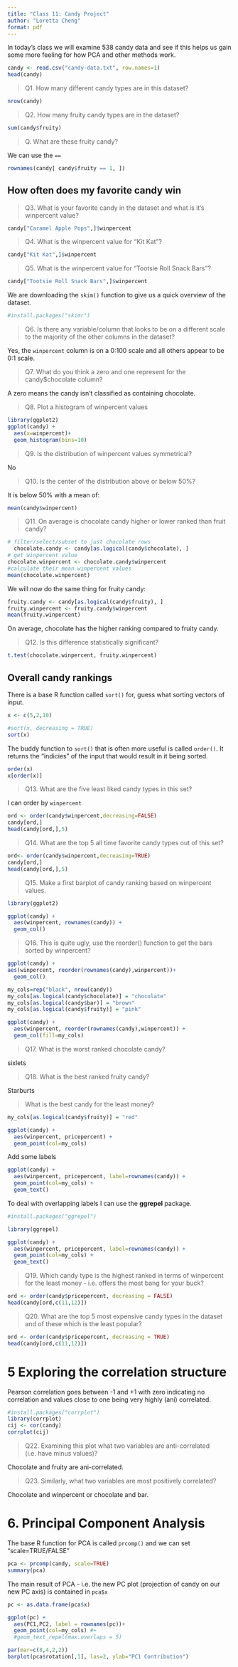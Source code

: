 ```yaml
---
title: "Class 11: Candy Project"
author: "Loretta Cheng"
format: pdf
---
```


In today's class we will examine 538 candy data and see if this helps us gain some more feeling for how PCA and other methods work. 

```r
candy <- read.csv("candy-data.txt", row.names=1)
head(candy)
```

>Q1. How many different candy types are in this dataset?

```r
nrow(candy)
```

>Q2. How many fruity candy types are in the dataset?

```r
sum(candy$fruity)
```

> Q. What are these fruity candy? 

We can use the `==` 
```r
rownames(candy[ candy$fruity == 1, ])
```

## How often does my favorite candy win

> Q3. What is your favorite candy in the dataset and what is it’s winpercent value?

```r
candy["Caramel Apple Pops",]$winpercent
```

>Q4. What is the winpercent value for "Kit Kat"? 

```r
candy["Kit Kat",]$winpercent
```

>Q5. What is the winpercent value for “Tootsie Roll Snack Bars”?

```r
candy["Tootsie Roll Snack Bars",]$winpercent
```

We are downloading the `skim()` function to give us a quick overview of the dataset. 

```r
#install.packages("skimr")
```

> Q6. Is there any variable/column that looks to be on a different scale to the majority of the other columns in the dataset?

Yes, the `winpercent` column is on a 0:100 scale and all others appear to be 0:1 scale. 

> Q7. What do you think a zero and one represent for the candy$chocolate column?

A zero means the candy isn't classified as containing chocolate. 

> Q8. Plot a histogram of winpercent values

```r
library(ggplot2)
ggplot(candy) +
  aes(x=winpercent)+ 
  geom_histogram(bins=10)
```

> Q9. Is the distribution of winpercent values symmetrical?

No 

> Q10. Is the center of the distribution above or below 50%?

It is below 50% with a mean of:
```r
mean(candy$winpercent)
```

> Q11. On average is chocolate candy higher or lower ranked than fruit candy?

```r
# filter/select/subset to just chocolate rows
  chocolate.candy <- candy[as.logical(candy$chocolate), ]
# get winpercent value
chocolate.winpercent <- chocolate.candy$winpercent 
#calculate their mean winpercent values
mean(chocolate.winpercent)
```

We will now do the same thing for fruity candy: 

```r
fruity.candy <- candy[as.logical(candy$fruity), ]
fruity.winpercent <- fruity.candy$winpercent
mean(fruity.winpercent)
```

On average, chocolate has the higher ranking compared to fruity candy. 

> Q12. Is this difference statistically significant?

```r
t.test(chocolate.winpercent, fruity.winpercent)
```

## Overall candy rankings 

There is a base R function called `sort()` for, guess what sorting vectors of input. 

```r
x <- c(5,2,10)

#sort(x, decreasing = TRUE)
sort(x)
```

The buddy function to `sort()` that is often more useful is called `order()`. It returns the "indicies" of the input that would result in it being sorted. 

```r
order(x)
x[order(x)]
```

> Q13. What are the five least liked candy types in this set?

I can order by `winpercent`

```r
ord <- order(candy$winpercent,decreasing=FALSE)
candy[ord,]
head(candy[ord,],5)
```

> Q14. What are the top 5 all time favorite candy types out of this set?

```r
ord<- order(candy$winpercent,decreasing=TRUE)
candy[ord,]
head(candy[ord,],5)
```

> Q15. Make a first barplot of candy ranking based on winpercent values.

```r
library(ggplot2)

ggplot(candy) + 
  aes(winpercent, rownames(candy)) +
  geom_col()
```

> Q16. This is quite ugly, use the reorder() function to get the bars sorted by winpercent?

```r
ggplot(candy) + 
aes(winpercent, reorder(rownames(candy),winpercent))+
  geom_col()
```

```r
my_cols=rep("black", nrow(candy))
my_cols[as.logical(candy$chocolate)] = "chocolate"
my_cols[as.logical(candy$bar)] = "brown"
my_cols[as.logical(candy$fruity)] = "pink"
```

```r
ggplot(candy) + 
  aes(winpercent, reorder(rownames(candy),winpercent)) +
  geom_col(fill=my_cols) 
```
> Q17. What is the worst ranked chocolate candy?

sixlets 

> Q18. What is the best ranked fruity candy?

Starburts 

> What is the best candy for the least money?

```r
my_cols[as.logical(candy$fruity)] = "red"
```


```r
ggplot(candy) +
  aes(winpercent, pricepercent) +
  geom_point(col=my_cols) 
```

Add some labels 

```r
ggplot(candy) +
  aes(winpercent, pricepercent, label=rownames(candy)) +
  geom_point(col=my_cols) + 
  geom_text()

```

To deal with overlapping labels I can use the **ggrepel** package. 

```r
#install.packages("ggrepel")
```

```r
library(ggrepel)

ggplot(candy) +
  aes(winpercent, pricepercent, label=rownames(candy)) +
  geom_point(col=my_cols) + 
  geom_text()

```

> Q19. Which candy type is the highest ranked in terms of winpercent for the least money - i.e. offers the most bang for your buck?

```r
ord <- order(candy$pricepercent, decreasing = FALSE)
head(candy[ord,c(11,12)])
```

> Q20. What are the top 5 most expensive candy types in the dataset and of these which is the least popular?

```r
ord <- order(candy$pricepercent, decreasing = TRUE)
head(candy[ord,c(11,12)])
```

# 5 Exploring the correlation structure 

Pearson correlation goes between -1 and +1 with zero indicating no correlation and values close to one being very highly (ani) correlated. 

```r
#install.packages("corrplot")
library(corrplot)
cij <- cor(candy)
corrplot(cij)
```
> Q22. Examining this plot what two variables are anti-correlated (i.e. have minus values)?

Chocolate and fruity are ani-correlated. 

> Q23. Similarly, what two variables are most positively correlated?

Chocolate and winpercent or chocolate and bar. 

# 6. Principal Component Analysis 

The base R function for PCA is called `prcomp()` and we can set "scale=TRUE/FALSE" 

```r
pca <- prcomp(candy, scale=TRUE)
summary(pca)
```

The main result of PCA - i.e. the new PC plot (projection of candy on our new PC axis) is contained in `pca$x`

```r
pc <- as.data.frame(pca$x)

ggplot(pc) + 
  aes(PC1,PC2, label = rownames(pc))+ 
  geom_point(col=my_cols) #+ 
  #geom_text_repel(max.overlaps = 5)
```

```r
par(mar=c(8,4,2,2))
barplot(pca$rotation[,1], las=2, ylab="PC1 Contribution")
```

